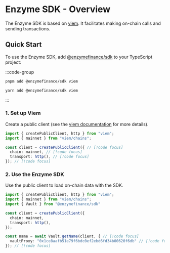 # Enzyme SDK - Overview

The Enzyme SDK is based on [viem](https://viem.sh/). It facilitates making on-chain calls and sending transactions.

## Quick Start

To use the Enzyme SDK, add [@enzymefinance/sdk]() to your TypeScript project:

:::code-group

```bash [pnpm]
pnpm add @enzymefinance/sdk viem
```

```bash [yarn]
yarn add @enzymefinance/sdk viem
```

:::

### 1. Set up Viem

Create a public client (see the [viem documentation](https://viem.sh/docs/getting-started) for more details).

```ts twoslash
import { createPublicClient, http } from "viem";
import { mainnet } from "viem/chains";

const client = createPublicClient({ // [!code focus]
  chain: mainnet, // [!code focus]
  transport: http(), // [!code focus]
}); // [!code focus]
```

### 2. Use the Enzyme SDK

Use the public client to load on-chain data with the SDK.

```ts twoslash
import { createPublicClient, http } from "viem";
import { mainnet } from "viem/chains";
import { Vault } from "@enzymefinance/sdk"

const client = createPublicClient({ 
  chain: mainnet, 
  transport: http(), 
}); 

const name = await Vault.getName(client, { // [!code focus]
  vaultProxy: "0x1ce8aafb51e79f6bdc0ef2ebd6fd34b00620f6db" // [!code focus]
}); // [!code focus]
```
